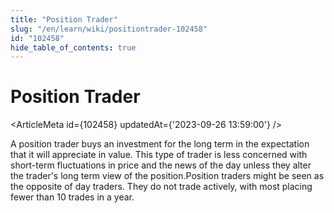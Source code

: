 ```yaml
---
title: "Position Trader"
slug: "/en/learn/wiki/positiontrader-102458"
id: "102458"
hide_table_of_contents: true
---
```



# Position Trader

<ArticleMeta id={102458} updatedAt={'2023-09-26 13:59:00'} />
<div className='border-solid border-b border-t-0 my-4 border-[var(--ifm-color-gray-300)]' />

A position trader buys an investment for the long term in the expectation that it will appreciate in value. This type of trader is less concerned with short-term fluctuations in price and the news of the day unless they alter the trader's long term view of the position.Position traders might be seen as the opposite of day traders. They do not trade actively, with most placing fewer than 10 trades in a year.
